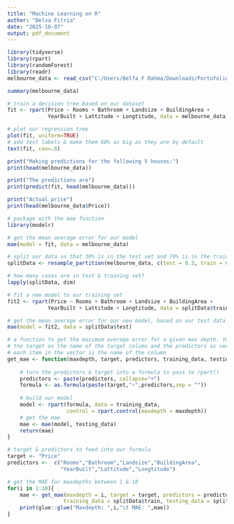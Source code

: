 ---
title: "Machine Learning on R"
author: "Belva Fitria"
date: "2025-10-07"
output: pdf_document
---

```{r}
library(tidyverse) 
library(rpart) 
library(randomForest) 
library(readr)
melbourne_data <- read_csv("C:/Users/Belfa F Rahma/Downloads/Portofolio Need/R ML/melb_data.csv")
```

```{r }
summary(melbourne_data)
```

```{r }
# train a decision tree based on our dataset 
fit <- rpart(Price ~ Rooms + Bathroom + Landsize + BuildingArea +
             YearBuilt + Lattitude + Longtitude, data = melbourne_data)
```

```{r }
# plot our regression tree 
plot(fit, uniform=TRUE)
# add text labels & make them 60% as big as they are by default
text(fit, cex=.6)
```

```{r }
print("Making predictions for the following 5 houses:")
print(head(melbourne_data))

print("The predictions are")
print(predict(fit, head(melbourne_data)))

print("Actual price")
print(head(melbourne_data$Price))

```

```{r }
# package with the mae function
library(modelr)

# get the mean average error for our model
mae(model = fit, data = melbourne_data)
```

```{r }
# split our data so that 30% is in the test set and 70% is in the training set
splitData <- resample_partition(melbourne_data, c(test = 0.3, train = 0.7))

# how many cases are in test & training set? 
lapply(splitData, dim)

```

```{r}
# fit a new model to our training set
fit2 <- rpart(Price ~ Rooms + Bathroom + Landsize + BuildingArea +
             YearBuilt + Lattitude + Longtitude, data = splitData$train)

# get the mean average error for our new model, based on our test data
mae(model = fit2, data = splitData$test)

```

```{r }
# a function to get the maximum average error for a given max depth. You should pass in
# the target as the name of the target column and the predictors as vector where
# each item in the vector is the name of the column
get_mae <- function(maxdepth, target, predictors, training_data, testing_data){
    
    # turn the predictors & target into a formula to pass to rpart()
    predictors <- paste(predictors, collapse="+")
    formula <- as.formula(paste(target,"~",predictors,sep = ""))
    
    # build our model
    model <- rpart(formula, data = training_data,
                   control = rpart.control(maxdepth = maxdepth))
    # get the mae
    mae <- mae(model, testing_data)
    return(mae)
}

```

```{r }
# target & predictors to feed into our formula
target <- "Price"
predictors <-  c("Rooms","Bathroom","Landsize","BuildingArea",
                 "YearBuilt","Lattitude","Longtitude")

# get the MAE for maxdepths between 1 & 10
for(i in 1:10){
    mae <- get_mae(maxdepth = i, target = target, predictors = predictors,
                  training_data = splitData$train, testing_data = splitData$test)
    print(glue::glue("Maxdepth: ",i,"\t MAE: ",mae))
}

```
```{r }

```

```{r }

```

```{r }

```

```{r }

```

```{r }

```

```{r }

```

```{r }

```

```{r }

```

```{r }

```

```{r }

```

```{r }

```

```{r }

```
